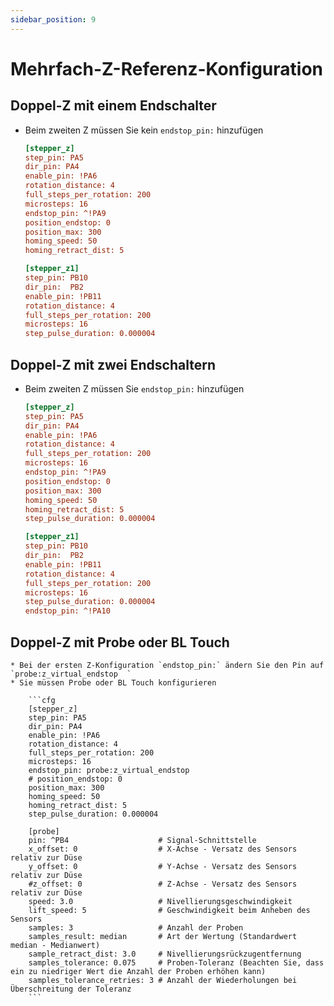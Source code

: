 ```yaml
---
sidebar_position: 9
---
```


# Mehrfach-Z-Referenz-Konfiguration

## Doppel-Z mit einem Endschalter

* Beim zweiten Z müssen Sie kein `endstop_pin:` hinzufügen

    ```cfg
    [stepper_z]
    step_pin: PA5
    dir_pin: PA4
    enable_pin: !PA6
    rotation_distance: 4
    full_steps_per_rotation: 200
    microsteps: 16
    endstop_pin: ^!PA9
    position_endstop: 0
    position_max: 300
    homing_speed: 50
    homing_retract_dist: 5

    [stepper_z1]
    step_pin: PB10
    dir_pin:  PB2
    enable_pin: !PB11
    rotation_distance: 4
    full_steps_per_rotation: 200
    microsteps: 16
    step_pulse_duration: 0.000004
    ```

## Doppel-Z mit zwei Endschaltern


* Beim zweiten Z müssen Sie `endstop_pin:` hinzufügen

    ```cfg
    [stepper_z]
    step_pin: PA5
    dir_pin: PA4
    enable_pin: !PA6
    rotation_distance: 4
    full_steps_per_rotation: 200
    microsteps: 16
    endstop_pin: ^!PA9
    position_endstop: 0
    position_max: 300
    homing_speed: 50
    homing_retract_dist: 5
    step_pulse_duration: 0.000004

    [stepper_z1]
    step_pin: PB10
    dir_pin:  PB2
    enable_pin: !PB11
    rotation_distance: 4
    full_steps_per_rotation: 200
    microsteps: 16
    step_pulse_duration: 0.000004
    endstop_pin: ^!PA10
    ```

## Doppel-Z mit Probe oder BL Touch


    * Bei der ersten Z-Konfiguration `endstop_pin:` ändern Sie den Pin auf `probe:z_virtual_endstop  `
    * Sie müssen Probe oder BL Touch konfigurieren

        ```cfg
        [stepper_z]
        step_pin: PA5
        dir_pin: PA4
        enable_pin: !PA6
        rotation_distance: 4
        full_steps_per_rotation: 200
        microsteps: 16
        endstop_pin: probe:z_virtual_endstop  
        # position_endstop: 0
        position_max: 300
        homing_speed: 50
        homing_retract_dist: 5
        step_pulse_duration: 0.000004

        [probe]
        pin: ^PB4                    # Signal-Schnittstelle
        x_offset: 0                  # X-Achse - Versatz des Sensors relativ zur Düse
        y_offset: 0                  # Y-Achse - Versatz des Sensors relativ zur Düse
        #z_offset: 0                 # Z-Achse - Versatz des Sensors relativ zur Düse
        speed: 3.0                   # Nivellierungsgeschwindigkeit
        lift_speed: 5                # Geschwindigkeit beim Anheben des Sensors
        samples: 3                   # Anzahl der Proben
        samples_result: median       # Art der Wertung (Standardwert median - Medianwert)
        sample_retract_dist: 3.0     # Nivellierungsrückzugentfernung
        samples_tolerance: 0.075     # Proben-Toleranz (Beachten Sie, dass ein zu niedriger Wert die Anzahl der Proben erhöhen kann)
        samples_tolerance_retries: 3 # Anzahl der Wiederholungen bei Überschreitung der Toleranz
        ```